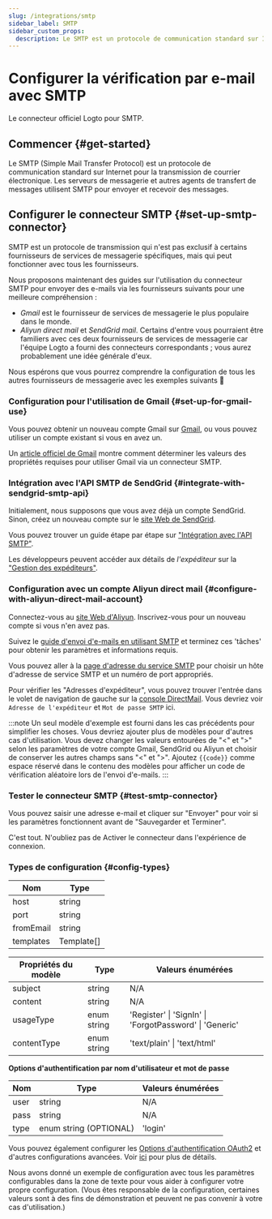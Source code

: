 ```yaml
---
slug: /integrations/smtp
sidebar_label: SMTP
sidebar_custom_props:
  description: Le SMTP est un protocole de communication standard sur Internet pour la transmission de courrier électronique.
---
```



# Configurer la vérification par e-mail avec SMTP

Le connecteur officiel Logto pour SMTP.

<GuideTip />

## Commencer \{#get-started}

Le SMTP (Simple Mail Transfer Protocol) est un protocole de communication standard sur Internet pour la transmission de courrier électronique. Les serveurs de messagerie et autres agents de transfert de messages utilisent SMTP pour envoyer et recevoir des messages.

## Configurer le connecteur SMTP \{#set-up-smtp-connector}

SMTP est un protocole de transmission qui n'est pas exclusif à certains fournisseurs de services de messagerie spécifiques, mais qui peut fonctionner avec tous les fournisseurs.

Nous proposons maintenant des guides sur l'utilisation du connecteur SMTP pour envoyer des e-mails via les fournisseurs suivants pour une meilleure compréhension :

- _Gmail_ est le fournisseur de services de messagerie le plus populaire dans le monde.
- _Aliyun direct mail_ et _SendGrid mail_. Certains d'entre vous pourraient être familiers avec ces deux fournisseurs de services de messagerie car l'équipe Logto a fourni des connecteurs correspondants ; vous aurez probablement une idée générale d'eux.

Nous espérons que vous pourrez comprendre la configuration de tous les autres fournisseurs de messagerie avec les exemples suivants :rocket:

### Configuration pour l'utilisation de Gmail \{#set-up-for-gmail-use}

Vous pouvez obtenir un nouveau compte Gmail sur [Gmail](https://mail.google.com/), ou vous pouvez utiliser un compte existant si vous en avez un.

Un [article officiel de Gmail](https://support.google.com/a/answer/176600) montre comment déterminer les valeurs des propriétés requises pour utiliser Gmail via un connecteur SMTP.

### Intégration avec l'API SMTP de SendGrid \{#integrate-with-sendgrid-smtp-api}

Initialement, nous supposons que vous avez déjà un compte SendGrid. Sinon, créez un nouveau compte sur le [site Web de SendGrid](https://app.sendgrid.com/).

Vous pouvez trouver un guide étape par étape sur ["Intégration avec l'API SMTP"](https://docs.sendgrid.com/for-developers/sending-email/integrating-with-the-smtp-api).

Les développeurs peuvent accéder aux détails de _l'expéditeur_ sur la ["Gestion des expéditeurs"](https://mc.sendgrid.com/senders).

### Configuration avec un compte Aliyun direct mail \{#configure-with-aliyun-direct-mail-account}

Connectez-vous au [site Web d'Aliyun](https://cn.aliyun.com/). Inscrivez-vous pour un nouveau compte si vous n'en avez pas.

Suivez le [guide d'envoi d'e-mails en utilisant SMTP](https://www.alibabacloud.com/help/en/directmail/latest/send-emails-using-smtp) et terminez ces 'tâches' pour obtenir les paramètres et informations requis.

Vous pouvez aller à la [page d'adresse du service SMTP](https://www.alibabacloud.com/help/en/directmail/latest/smtp-service-address) pour choisir un hôte d'adresse de service SMTP et un numéro de port appropriés.

Pour vérifier les "Adresses d'expéditeur", vous pouvez trouver l'entrée dans le volet de navigation de gauche sur la [console DirectMail](https://dm.console.aliyun.com/). Vous devriez voir `Adresse de l'expéditeur` et `Mot de passe SMTP` ici.

:::note
Un seul modèle d'exemple est fourni dans les cas précédents pour simplifier les choses. Vous devriez ajouter plus de modèles pour d'autres cas d'utilisation.
Vous devez changer les valeurs entourées de "\<" et ">" selon les paramètres de votre compte Gmail, SendGrid ou Aliyun et choisir de conserver les autres champs sans "\<" et ">".
Ajoutez `{{code}}` comme espace réservé dans le contenu des modèles pour afficher un code de vérification aléatoire lors de l'envoi d'e-mails.
:::

### Tester le connecteur SMTP \{#test-smtp-connector}

Vous pouvez saisir une adresse e-mail et cliquer sur "Envoyer" pour voir si les paramètres fonctionnent avant de "Sauvegarder et Terminer".

C'est tout. N'oubliez pas de <MainSiteUrl href="/connectors/email-connectors/#enable-email-address-for-end-user-flows">Activer le connecteur dans l'expérience de connexion</MainSiteUrl>.

### Types de configuration \{#config-types}

| Nom       | Type       |
| --------- | ---------- |
| host      | string     |
| port      | string     |
| fromEmail | string     |
| templates | Template[] |

| Propriétés du modèle | Type        | Valeurs énumérées                                       |
| -------------------- | ----------- | ------------------------------------------------------- |
| subject              | string      | N/A                                                     |
| content              | string      | N/A                                                     |
| usageType            | enum string | 'Register' \| 'SignIn' \| 'ForgotPassword' \| 'Generic' |
| contentType          | enum string | 'text/plain' \| 'text/html'                             |

**Options d'authentification par nom d'utilisateur et mot de passe**

| Nom  | Type                   | Valeurs énumérées |
| ---- | ---------------------- | ----------------- |
| user | string                 | N/A               |
| pass | string                 | N/A               |
| type | enum string (OPTIONAL) | 'login'           |

Vous pouvez également configurer les [Options d'authentification OAuth2](https://nodemailer.com/smtp/oauth2/) et d'autres configurations avancées. Voir [ici](https://nodemailer.com/smtp/) pour plus de détails.

Nous avons donné un exemple de configuration avec tous les paramètres configurables dans la zone de texte pour vous aider à configurer votre propre configuration. (Vous êtes responsable de la configuration, certaines valeurs sont à des fins de démonstration et peuvent ne pas convenir à votre cas d'utilisation.)
